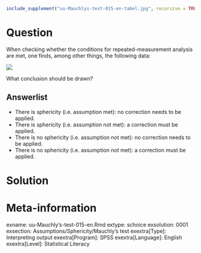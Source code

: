```r
include_supplement("uu-Mauchlys-test-015-en-tabel.jpg", recursive = TRUE)
```



Question
========
When checking whether the conditions for repeated-measurement analysis are met, one finds, among other things, the following data:

![](uu-Mauchlys-test-015-en-tabel.jpg)

What conclusion should be drawn?

Answerlist
----------
* There is sphericity (i.e. assumption met): no correction needs to be applied.
* There is sphericity (i.e. assumption not met): a correction must be applied.
* There is no sphericity (i.e. assumption not met): no correction needs to be applied.
* There is no sphericity (i.e. assumption not met): a correction must be applied.

Solution
========



Meta-information
================
exname: uu-Mauchly's-test-015-en.Rmd
extype: schoice
exsolution: 0001
exsection: Assumptions/Sphericity/Mauchly's test
exextra[Type]: Interpreting output
exextra[Program]: SPSS
exextra[Language]: English
exextra[Level]: Statistical Literacy
